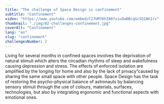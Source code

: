 ```yaml
---
title: "The challenge of Space Design is confinement"
subtitle: "Confinement"
video: "https://www.youtube.com/embed/C27UM7KhIB0?si=DwBBcqGcSQ18K1rv"
thumbnail: "./img/02-challenges-confinement.jpg"
coverAlt: "Confinement"
lang: "en"
slug: "confinement"
challengesNumber: 2
---
```



Living for several months in confined spaces involves the deprivation of natural stimuli which alters the circadian rhythms of sleep and wakefulness causing depression and stress. The effects of enforced isolation are amplified by the longing for home and also by the lack of privacy”caused by sharing the same small space with other people. Space Design has the task of restoring the psycho-physical balance of astronauts by balancing sensory stimuli through the use of colours, materials, surfaces, technologies, but also by integrating ergonomic and functional aspects with emotional ones.